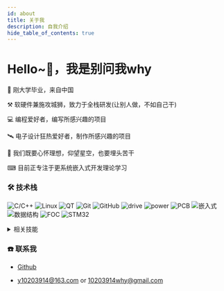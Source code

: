 ```yaml
---
id: about
title: 关于我
description: 自我介绍
hide_table_of_contents: true
---
```



# Hello~👋，我是别问我why

🧑 刚大学毕业，来自中国

⚒  软硬件兼施攻城狮，致力于全栈研发(让别人做，不如自己干)

💻 编程爱好者，编写所感兴趣的项目

🛰️ 电子设计狂热爱好者，制作所感兴趣的项目

🦾 我们既要心怀理想，仰望星空，也要埋头苦干

⌨  目前正专注于更系统嵌入式开发理论学习

### 🛠 技术栈

![C/C++](https://img.shields.io/badge/-C%2FC%2B%2B-blue)
![Linux](https://img.shields.io/badge/-%F0%9F%96%B1Linux-red)
![QT](https://img.shields.io/badge/-%F0%9F%92%BFQT-bleak)
![Git](https://img.shields.io/badge/-Git-333333?style=flat-square&logo=git)
![GitHub](https://img.shields.io/badge/-GitHub-333333?style=flat-square&logo=github)
![drive](https://img.shields.io/badge/-%F0%9F%93%A1drive-blue)
![power](https://img.shields.io/badge/-%F0%9F%92%A3power-red)
![PCB](https://img.shields.io/badge/-%F0%9F%94%96PCB-blue)
![嵌入式](https://img.shields.io/badge/-%E2%9A%92%E5%B5%8C%E5%85%A5%E5%BC%8F-blue)
![数据结构](https://img.shields.io/badge/-%F0%9F%8E%93%E6%95%B0%E6%8D%AE%E7%BB%93%E6%9E%84-blue)
![FOC](https://img.shields.io/badge/-%F0%9F%9A%9CFOC-blue)
![STM32](https://img.shields.io/badge/-%F0%9F%9A%81STM32-blue)


<details>
  <summary>相关技能</summary>
  <div>
    <div>
       - 掌握有感FOC无刷电机驱动的软件算法和硬件开发。<br/>  
       - 掌握DC-DC拓扑结构：buck、boost、四开关buck-boost电路。<br/>  
       - 掌握AC-DC拓扑结构：整流、逆变、反激开关电源。<br/>  
       - 熟悉运用C语言，有较好的工程目录管理能力，具有不错的代码品味。<br/>  
       - 熟悉运用UART、IIC、SPI、CAN、USB通信协议。<br/>  
       - 熟悉运用keil、Vscode、IAR 、Clion、STM32CubeIDE编程软件的使用。<br/>  
       - 熟悉运用Altium Designer、立创EDA专业版、Multisim 14.0软件的使用。<br/>  
       - 熟悉运用MATLAB仿真、SolidWorks软件的使用。<br/> 
       - 熟悉运用STM、AT、GD等多种单片机开发。<br/>  
       - 了解Linux系统的使用。<br/>  
    </div>
  </div>
</details>

### ☎️ 联系我

- <Icon icon="ri:github-line" width="20" heigth="20" /> <a href="https://github.com/donwhy" >Github</a>

- <Icon icon="ri:mail-open-line" width="20" heigth="20" /> <a href="mailto:y10203914@163.com or 10203914why@gmail.com" target="_blank">y10203914@163.com or 10203914why@gmail.com</a>
